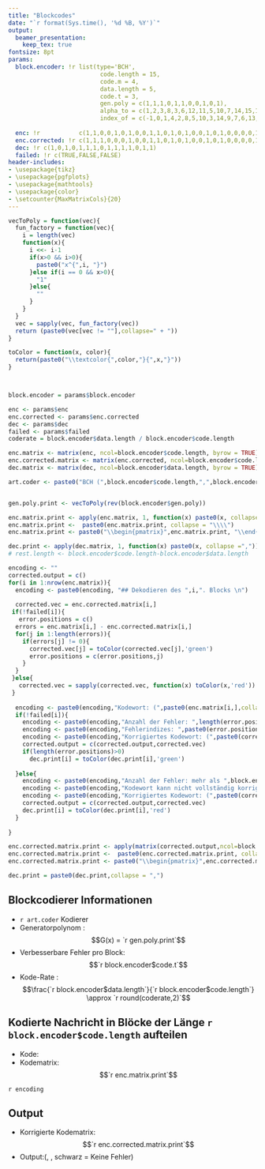 ```yaml
---
title: "Blockcodes"
date: "`r format(Sys.time(), '%d %B, %Y')`"
output: 
  beamer_presentation:
    keep_tex: true
fontsize: 8pt
params:
  block.encoder: !r list(type='BCH',
                          code.length = 15,
                          code.m = 4,
                          data.length = 5,
                          code.t = 3,
                          gen.poly = c(1,1,1,0,1,1,0,0,1,0,1),
                          alpha_to = c(1,2,3,8,3,6,12,11,5,10,7,14,15,13,9,0),
                          index_of = c(-1,0,1,4,2,8,5,10,3,14,9,7,6,13,11,12))
                          
  enc: !r           c(1,1,0,0,1,0,1,0,0,1,1,0,1,0,1,0,0,1,0,1,0,0,0,0,1,1,1,0,1,1,0,0,1,0,1,0,0,1,0,1,1,1,0,1,1)
  enc.corrected: !r c(1,1,1,0,0,0,1,0,0,1,1,0,1,0,1,0,0,1,0,1,0,0,0,0,1,1,1,0,1,1,0,0,1,0,1,0,0,0,0,1,1,1,0,1,1)
  dec: !r c(1,0,1,0,1,1,1,0,1,1,1,1,0,1,1)
  failed: !r c(TRUE,FALSE,FALSE)
header-includes:
- \usepackage{tikz}
- \usepackage{pgfplots}
- \usepackage{mathtools}
- \usepackage{color}
- \setcounter{MaxMatrixCols}{20}
---
```


```r

vecToPoly = function(vec){
  fun_factory = function(vec){
    i = length(vec)
    function(x){
      i <<- i-1
      if(x>0 && i>0){
        paste0("x^{",i, "}")
      }else if(i == 0 && x>0){
        "1"
      }else{
        ""
      }
    }
  }
  vec = sapply(vec, fun_factory(vec))
  return (paste0(vec[vec != ""],collapse=" + "))
}

toColor = function(x, color){
  return(paste0("\\textcolor{",color,"}{",x,"}"))
}



block.encoder = params$block.encoder

enc <- params$enc
enc.corrected <- params$enc.corrected
dec <- params$dec
failed <- params$failed
coderate = block.encoder$data.length / block.encoder$code.length

enc.matrix <- matrix(enc, ncol=block.encoder$code.length, byrow = TRUE)
enc.corrected.matrix <- matrix(enc.corrected, ncol=block.encoder$code.length, byrow = TRUE)
dec.matrix <- matrix(dec, ncol=block.encoder$data.length, byrow = TRUE)

art.coder <- paste0("BCH (",block.encoder$code.length,",",block.encoder$data.length,",",block.encoder$code.t*2+1,")")


gen.poly.print <- vecToPoly(rev(block.encoder$gen.poly))

enc.matrix.print <- apply(enc.matrix, 1, function(x) paste0(x, collapse ="&"))
enc.matrix.print <-  paste0(enc.matrix.print, collapse = "\\\\")
enc.matrix.print <- paste0("\\begin{pmatrix}",enc.matrix.print, "\\end{pmatrix}", collapse="")

dec.print <- apply(dec.matrix, 1, function(x) paste0(x, collapse =","))
# rest.length <- block.encoder$code.length-block.encoder$data.length

encoding <- ""
corrected.output = c()
for(i in 1:nrow(enc.matrix)){
  encoding <- paste0(encoding, "## Dekodieren des ",i,". Blocks \n")
  
  corrected.vec = enc.corrected.matrix[i,]
 if(!failed[i]){
   error.positions = c()
  errors = enc.matrix[i,] - enc.corrected.matrix[i,]
  for(j in 1:length(errors)){
    if(errors[j] != 0){
      corrected.vec[j] = toColor(corrected.vec[j],'green')
      error.positions = c(error.positions,j)
    }
  }
 }else{
   corrected.vec = sapply(corrected.vec, function(x) toColor(x,'red'))
 }
  
  encoding <- paste0(encoding,"Kodewort: (",paste0(enc.matrix[i,],collapse = ","),") \n\n")
  if(!failed[i]){
    encoding <- paste0(encoding,"Anzahl der Fehler: ",length(error.positions)," \n\n")
    encoding <- paste0(encoding,"Fehlerindizes: ",paste0(error.positions,collapse = " | ")," \n\n")
    encoding <- paste0(encoding,"Korrigiertes Kodewort: (",paste0(corrected.vec,collapse = ","),") \n\n")
    corrected.output = c(corrected.output,corrected.vec)
    if(length(error.positions)>0)
      dec.print[i] = toColor(dec.print[i],'green')
    
  }else{
    encoding <- paste0(encoding,"Anzahl der Fehler: mehr als ",block.encoder$code.t," \n\n")
    encoding <- paste0(encoding,"Kodewort kann nicht vollständig korrigiert werden! \n\n")
    encoding <- paste0(encoding,"Korrigiertes Kodewort: (",paste0(corrected.vec,collapse = ","),") \n\n")
    corrected.output = c(corrected.output,corrected.vec)
    dec.print[i] = toColor(dec.print[i],'red')
  }
  
}

enc.corrected.matrix.print <- apply(matrix(corrected.output,ncol=block.encoder$code.length, byrow=T), 1, function(x) paste0(x, collapse ="&"))
enc.corrected.matrix.print <-  paste0(enc.corrected.matrix.print, collapse = "\\\\")
enc.corrected.matrix.print <- paste0("\\begin{pmatrix}",enc.corrected.matrix.print, "\\end{pmatrix}", collapse="")

dec.print = paste0(dec.print,collapse = ",")


```


## Blockcodierer Informationen

- `r art.coder` Kodierer
- Generatorpolynom : $$G(x) =  `r gen.poly.print`$$
- Verbesserbare Fehler pro Block: $$`r block.encoder$code.t`$$
- Kode-Rate : $$\frac{`r block.encoder$data.length`}{`r block.encoder$code.length`} \approx `r round(coderate,2)`$$

## Kodierte Nachricht in Blöcke der Länge `r block.encoder$code.length` aufteilen

- Kode: \begin{center}(`r enc`)\end{center}
- Kodematrix: $$`r enc.matrix.print`$$

`r encoding`

## Output

- Korrigierte Kodematrix: $$`r enc.corrected.matrix.print`$$
- Output:(\textcolor{red}{rot = Zu viele Fehler}, \textcolor{green}{grün = Fehler korrigiert}, schwarz = Keine Fehler) \begin{center}(`r dec.print`)\end{center}






